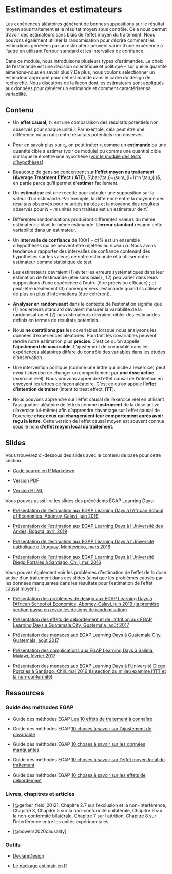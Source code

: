 # Estimandes et estimateurs {.tabset}

Les expériences aléatoires génèrent de bonnes suppositions sur le résultat moyen sous traitement et le résultat moyen sous contrôle. Cela nous permet d'avoir des estimateurs sans biais de l'effet moyen du traitement.  Nous pouvons également utiliser la randomisation pour décrire comment les estimations générées par un estimateur peuvent varier d'une expérience à l'autre en utilisant l'erreur standard et les intervalles de confiance.

Dans ce module, nous introduisons plusieurs types d'estimandes. Le choix de l'estimande est une décision scientifique et politique -- sur quelle quantité aimerions-nous en savoir plus ?  De plus, nous voulons sélectionner un estimateur approprié pour cet estimande dans le cadre du design de recherche. Nous discutons de la façon dont les estimateurs sont appliqués aux données pour générer un estimande et comment caractériser sa variabilité.


## Contenu

- Un **effet causal**, $\tau_i$, est une comparaison des résultats potentiels non observés pour chaque unité $i$.  Par exemple, cela peut être une différence ou un ratio entre résultats potentiels non observés.

- Pour en savoir plus sur $\tau_{i}$, on peut traiter $\tau_{i}$ comme un **estimande** ou une quantité cible à estimer (voir ce module)
ou comme une quantité cible sur laquelle émettre une hypothèse ([voir le module des tests d'hypothèses](hypothesis-testing.html)).

- Beaucoup de gens se concentrent sur **l'effet moyen du traitement (Average Treatment Effect / ATE)**, $\bar{\tau}=\sum_{i=1}^n
   \tau_{i}$, en partie parce qu'il permet **d'estimer** facilement.

- Un **estimateur** est une recette pour calculer une supposition sur la valeur d'un estimande. Par exemple, la différence entre la moyenne des résultats observés pour $m$ unités traitées et la moyenne des résultats observés pour $N-m$ unités non traitées est un estimateur de $\bar{\tau}$.

- Différentes randomisations produiront différentes valeurs du même estimateur ciblant le même estimande. **L'erreur standard** résume cette variabilité dans un estimateur.

- Un **intervalle de confiance** de $100(1-\alpha)$% est un ensemble d'hypothèses qui ne peuvent être rejetées au niveau $\alpha$. Nous avons tendance à rapporter des intervalles de confiance contenant des hypothèses sur les valeurs de notre estimande et à utiliser notre estimateur comme statistique de test.

- Les estimateurs devraient (1) éviter les erreurs systématiques dans leur estimation de l'estimande (être sans biais) ; (2) peu varier dans leurs suppositions d'une expérience à l'autre (être précis ou efficace) ; et peut-être idéalement (3) converger vers l'estimande quand ils utilisent de plus en plus d'informations (être cohérent).

 - **Analyser en randomisant** dans le contexte de l'estimation signifie que (1) nos erreurs standard devraient mesurer la variabilité de la randomisation et (2) nos estimateurs devraient cibler des estimandes définis en termes de résultats potentiels.

 - Nous **ne contrôlons pas** les covariables lorsque nous analysons les données d'expériences aléatoires. Pourtant les covariables peuvent rendre notre estimation plus **précise**. C'est ce qu'on appelle **l'ajustement de covariable**. L'ajustement de covariable dans les expériences aléatoires diffère du contrôle des variables dans les études d'observation.

 - Une intervention politique (comme une lettre qui incite à l'exercice) peut *avoir l'intention* de changer un comportement par **une dose active** (exercice réel). Nous pouvons apprendre l'effet causal de l'intention en envoyent les lettres de façon aléatoire. C'est ce qu'on appele **l'effet d'intention de traiter** (intent to treat effect, **ITT**).
 
 - Nous pouvons apprendre sur l'effet causal de l'exercice réel en utilisant l'assignation aléatoire de lettres comme **instrument** de la dose active (l'exercice lui-même) afin d'apprendre davantage sur l'effet causal de l'exercice **chez ceux qui changeraient leur comportement après avoir reçu la lettre**. Cette version de l'effet causal moyen est souvent connue sous le nom **d'effet moyen local du traitement**.


## Slides

Vous trouverez ci-dessous des slides avec le contenu de base pour cette section.

- [Code source en R Markdown](https://egap.github.io/learningdays-resources/Slides/estimation-slides.Rmd)

- [Version PDF](https://egap.github.io/learningdays-resources/Slides/estimation-slides.pdf)

- [Version HTML](https://egap.github.io/learningdays-resources/Slides/estimation-slides.html)

Vous pouvez aussi lire les slides des précédents EGAP Learning Days:

 - [Présentation de l'estimation aux EGAP Learning Days à l'African School of Economics, Abomey-Calavi, juin 2019](https://egap.github.io/learningdays-resources/Slides/Examples/estimation-benin.pdf)

 - [Présentation de l'estimation aux EGAP Learning Days à l'Université des Andes, Bogotá, avril 2019](https://egap.github.io/learningdays-resources/Slides/Examples/estimation-bogota.pdf)

 - [Présentation de l'estimation aux EGAP Learning Days à l'Université catholique d'Uruguay, Montevideo, mars 2018](https://egap.github.io/learningdays-resources/Slides/Examples/estimation-montevideo.pdf)

 - [Présentation de l'estimation aux EGAP Learning Days à l'Université Diego Portales à Santiago, Chili, mai 2016](https://egap.github.io/learningdays-resources/Slides/Examples/estimation-santiago.pdf)

Vous pouvez également voir les problèmes d'estimation de l'effet de la dose active d'un traitement dans ces slides (ainsi que les problèmes causés par les données manquantes dans les résultats pour l'estimation de l’effet causal moyen) :

- [Présentation des problèmes de design aux EGAP Learning Days à l'African School of Economics, Abomey-Calavi, juin 2019 (la première section passe en revue les designs de randomisation)](https://egap.github.io/learningdays-resources/Slides/Examples/threats-benin.pdf)

- [Présentation des effets de débordement et de l'attrition aux EGAP Learning Days à Guatemala City, Guatemala, août 2017](https://egap.github.io/learningdays-resources/Slides/Examples/spillovers_attrition-guatemala.pdf)

- [Présentation des menaces aux EGAP Learning Days à Guatemala City, Guatemala, août 2017](https://egap.github.io/learningdays-resources/Slides/Examples/threats-guatemala.pdf)

- [Présentation des complications aux EGAP Learning Days à Salima, Malawi, février 2017](https://egap.github.io/learningdays-resources/Slides/Examples/complications-malawi.pdf)

- [Présentation des menaces aux EGAP Learning Days à l'Université Diego Portales à Santiago, Chili, mai 2016 (la section du milieu examine l'ITT et la non-conformité)](https://egap.github.io/learningdays-resources/Slides/Examples/threats-santiago.pdf)


## Ressources

### Guide des méthodes EGAP

 - Guide des méthodes EGAP [Les 10 effets de traitement à connaître](https://egap.org/resource/10-types-of-treatment-effect-you-should-know-about/)

 - Guide des méthodes EGAP [10 choses à savoir sur l'ajustement de covariable](https://egap.org/resource/10-things-to-know-about-covariate-adjustment/)

 - Guide des méthodes EGAP [10 choses à savoir sur les données manquantes](https://egap.org/resource/10-things-to-know-about-missing-data/)

 - Guide des méthodes EGAP [10 choses à savoir sur l'effet moyen local du traitement](https://egap.org/resource/10-things-to-know-about-the-local-average-treatment-effect/)

 - Guide des méthodes EGAP [10 choses à savoir sur les effets de débordement](https://egap.org/resource/10-things-to-know-about-spillovers/)

### Livres, chapitres et articles

 - [@gerber_field_2012]. Chapitre 2.7 sur l'exclusion et la non-interférence, Chapitre 3, Chapitre 5 sur la non-conformité unilatérale, Chapitre 6 sur la non-conformité bilatérale, Chapitre 7 sur l'attrition, Chapitre 8 sur l'interférence entre les unités expérimentales.

 - [@bowers2020causality].


### Outils

- [DeclareDesign](https://declaredesign.org)

- [Le package estimatr en R](https://declaredesign.org/r/estimatr/)

